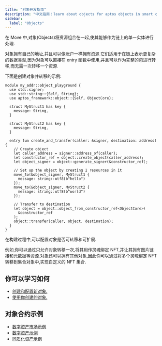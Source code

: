 ```yaml
---
title: "对象开发指南"
description: "中文指南：learn about objects for aptos objects in smart contract development."
sidebar:
  label: "Objects"
---
```


在 Move 中,对象(Objects)将资源组合在一起,使其能够作为链上的单一实体进行处理.

对象拥有自己的地址,并且可以像账户一样拥有资源.它们适用于在链上表示更复杂的数据类型,因为对象可以直接在 entry 函数中使用,并且可以作为完整的包进行转移,而无需一次转移一个资源.

下面是创建对象并转移的示例:

```move filename="Example.move"
module my_addr::object_playground {
  use std::signer;
  use std::string::{Self, String};
  use aptos_framework::object::{Self, ObjectCore};

  struct MyStruct1 has key {
    message: String,
  }

  struct MyStruct2 has key {
    message: String,
  }

  entry fun create_and_transfer(caller: &signer, destination: address) {
    // Create object
    let caller_address = signer::address_of(caller);
    let constructor_ref = object::create_object(caller_address);
    let object_signer = object::generate_signer(&constructor_ref);

    // Set up the object by creating 2 resources in it
    move_to(&object_signer, MyStruct1 {
      message: string::utf8(b"hello")
    });
    move_to(&object_signer, MyStruct2 {
      message: string::utf8(b"world")
    });

    // Transfer to destination
    let object = object::object_from_constructor_ref<ObjectCore>(
      &constructor_ref
    );
    object::transfer(caller, object, destination);
  }
}
```

在构建过程中,可以配置对象是否可转移和可扩展.

例如,你可以通过只允许对象转移一次,将其用作灵魂绑定 NFT,并让其拥有图片链接和元数据等资源.对象还可以拥有其他对象,因此你可以通过将多个灵魂绑定 NFT 转移到集合对象中,实现自定义的 NFT 集合.

## 你可以学习如何

- [创建和配置新对象.](/zh/build/smart-contracts/object/creating-objects)
- [使用你创建的对象.](/zh/build/smart-contracts/object/using-objects)

## 对象合约示例

- [数字资产市场示例](https://github.com/aptos-labs/aptos-core/tree/main/aptos-move/move-examples/marketplace)
- [数字资产示例](https://github.com/aptos-labs/aptos-core/tree/main/aptos-move/move-examples/token_objects)
- [同质化资产示例](https://github.com/aptos-labs/aptos-core/tree/main/aptos-move/move-examples/fungible_asset)
